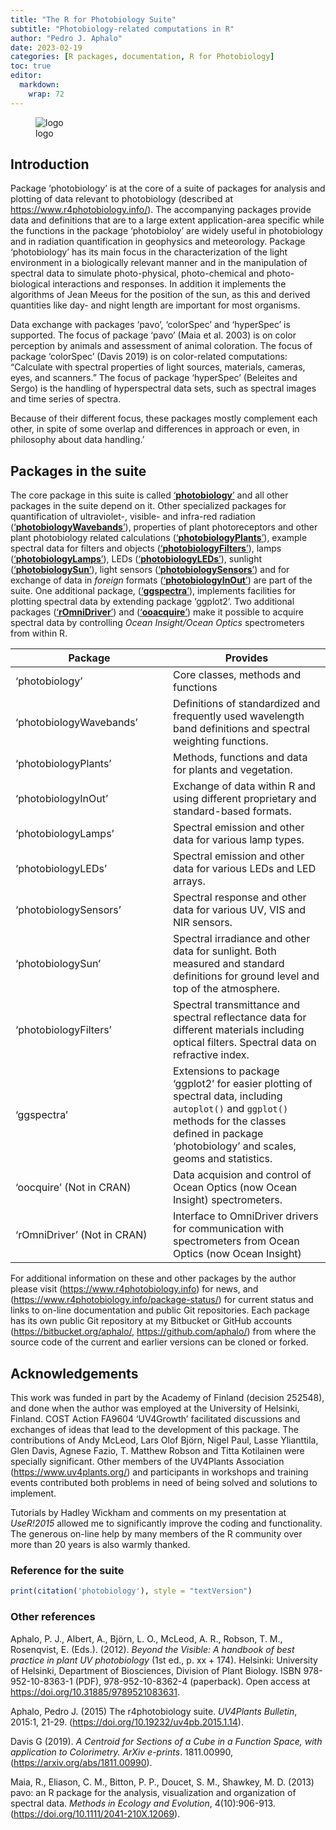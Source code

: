 ```yaml
---
title: "The R for Photobiology Suite"
subtitle: "Photobiology-related computations in R"
author: "Pedro J. Aphalo"
date: 2023-02-19
categories: [R packages, documentation, R for Photobiology]
toc: true
editor: 
  markdown: 
    wrap: 72
---
```


![logo](r4p-logo.png){width=10%,fig-align="left"}

## Introduction

Package 'photobiology' is at the core of a suite of packages for
analysis and plotting of data relevant to photobiology (described at
<https://www.r4photobiology.info/>). The accompanying packages provide
data and definitions that are to a large extent application-area
specific while the functions in the package 'photobioloy' are widely
useful in photobiology and in radiation quantification in geophysics and
meteorology. Package 'photobiology' has its main focus in the
characterization of the light environment in a biologically relevant
manner and in the manipulation of spectral data to simulate
photo-physical, photo-chemical and photo-biological interactions and
responses. In addition it implements the algorithms of Jean Meeus for
the position of the sun, as this and derived quantities like day- and
night length are important for most organisms.

Data exchange with packages 'pavo', 'colorSpec' and 'hyperSpec' is
supported. The focus of package 'pavo' (Maia et al. 2003) is on color
perception by animals and assessment of animal coloration. The focus of
package 'colorSpec' (Davis 2019) is on color-related computations:
"Calculate with spectral properties of light sources, materials,
cameras, eyes, and scanners." The focus of package 'hyperSpec' (Beleites
and Sergo) is the handling of hyperspectral data sets, such as spectral
images and time series of spectra.

Because of their different focus, these packages mostly complement each
other, in spite of some overlap and differences in approach or even, in
philosophy about data handling.'

## Packages in the suite

The core package in this suite is called
['**photobiology**'](https://docs.r4photobiology.info/photobiology/) and
all other packages in the suite depend on it. Other specialized packages
for quantification of ultraviolet-, visible- and infra-red radiation
(['**photobiologyWavebands**'](https://docs.r4photobiology.info/photobiologyWavebands/)),
properties of plant photoreceptors and other plant photobiology related
calculations
(['**photobiologyPlants**'](https://docs.r4photobiology.info/photobiologyPlants/)),
example spectral data for filters and objects
(['**photobiologyFilters**'](https://docs.r4photobiology.info/photobiologyFilters/)),
lamps
(['**photobiologyLamps**'](https://docs.r4photobiology.info/photobiologyLamps/)),
LEDs
(['**photobiologyLEDs**'](https://docs.r4photobiology.info/photobiologyLEDs/)),
sunlight
(['**photobiologySun**'](https://docs.r4photobiology.info/photobiologySun/)),
light sensors
(['**photobiologySensors**'](https://docs.r4photobiology.info/photobiologySensors/))
and for exchange of data in *foreign* formats
(['**photobiologyInOut**'](https://docs.r4photobiology.info/photobiologyInOut/))
are part of the suite. One additional package,
(['**ggspectra**'](https://docs.r4photobiology.info/ggspectra/)),
implements facilities for plotting spectral data by extending package
'ggplot2'. Two additional packages
(['**rOmniDriver**'](https://docs.r4photobiology.info/rOmniDriver/)) and
(['**ooacquire**'](https://docs.r4photobiology.info/ooacquire/)) make it
possible to acquire spectral data by controlling *Ocean Insight/Ocean
Optics* spectrometers from within R.

| Package                     | Provides                                                                                                                                                                                                |
|------------------------------------|------------------------------------|
| 'photobiology'              | Core classes, methods and functions                                                                                                                                                                     |
| 'photobiologyWavebands'     | Definitions of standardized and frequently used wavelength band definitions and spectral weighting functions.                                                                                           |
| 'photobiologyPlants'        | Methods, functions and data for plants and vegetation.                                                                                                                                                  |
| 'photobiologyInOut'         | Exchange of data within R and using different proprietary and standard-based formats.                                                                                                                   |
| 'photobiologyLamps'         | Spectral emission and other data for various lamp types.                                                                                                                                                |
| 'photobiologyLEDs'          | Spectral emission and other data for various LEDs and LED arrays.                                                                                                                                       |
| 'photobiologySensors'       | Spectral response and other data for various UV, VIS and NIR sensors.                                                                                                                                   |
| 'photobiologySun'           | Spectral irradiance and other data for sunlight. Both measured and standard definitions for ground level and top of the atmosphere.                                                                     |
| 'photobiologyFilters'       | Spectral transmittance and spectral reflectance data for different materials including optical filters. Spectral data on refractive index.                                                              |
| 'ggspectra'                 | Extensions to package 'ggplot2' for easier plotting of spectral data, including `autoplot()` and `ggplot()` methods for the classes defined in package 'photobiology' and scales, geoms and statistics. |
| 'oocquire' (Not in CRAN)    | Data acquision and control of Ocean Optics (now Ocean Insight) spectrometers.                                                                                                                           |
| 'rOmniDriver' (Not in CRAN) | Interface to OmniDriver drivers for communication with spectrometers from Ocean Optics (now Ocean Insight)                                                                                              |

For additional information on these and other packages by the author
please visit (<https://www.r4photobiology.info>) for news, and
(<https://www.r4photobiology.info/package-status/>) for current status
and links to on-line documentation and public Git repositories. Each
package has its own public Git repository at my Bitbucket or GitHub
accounts (<https://bitbucket.org/aphalo/>, <https://github.com/aphalo/>)
from where the source code of the current and earlier versions can be
cloned or forked.

## Acknowledgements

This work was funded in part by the Academy of Finland (decision
252548), and done when the author was employed at the University of
Helsinki, Finland. COST Action FA9604 'UV4Growth' facilitated
discussions and exchanges of ideas that lead to the development of this
package. The contributions of Andy McLeod, Lars Olof Björn, Nigel Paul,
Lasse Ylianttila, Glen Davis, Agnese Fazio, T. Matthew Robson and Titta
Kotilainen were specially significant. Other members of the UV4Plants
Association (<https://www.uv4plants.org/>) and participants in workshops
and training events contributed both problems in need of being solved
and solutions to implement.

Tutorials by Hadley Wickham and comments on my presentation at
*UseR!2015* allowed me to significantly improve the coding and
functionality. The generous on-line help by many members of the R
community over more than 20 years is also warmly thanked.

### Reference for the suite

```r
print(citation('photobiology'), style = "textVersion")
```

### Other references

Aphalo, P. J., Albert, A., Björn, L. O., McLeod, A. R., Robson, T. M.,
Rosenqvist, E. (Eds.). (2012). *Beyond the Visible: A handbook of best
practice in plant UV photobiology* (1st ed., p. xx + 174). Helsinki:
University of Helsinki, Department of Biosciences, Division of Plant
Biology. ISBN 978-952-10-8363-1 (PDF), 978-952-10-8362-4 (paperback).
Open access at <https://doi.org/10.31885/9789521083631>.

Aphalo, Pedro J. (2015) The r4photobiology suite. *UV4Plants Bulletin*,
2015:1, 21-29. (<https://doi.org/10.19232/uv4pb.2015.1.14>).

Davis G (2019). *A Centroid for Sections of a Cube in a Function Space,
with application to Colorimetry.* *ArXiv e-prints*. 1811.00990,
(<https://arxiv.org/abs/1811.00990>).

Maia, R., Eliason, C. M., Bitton, P. P., Doucet, S. M., Shawkey, M. D.
(2013) pavo: an R package for the analysis, visualization and
organization of spectral data. *Methods in Ecology and Evolution*,
4(10):906-913. (<https://doi.org/10.1111/2041-210X.12069>).
